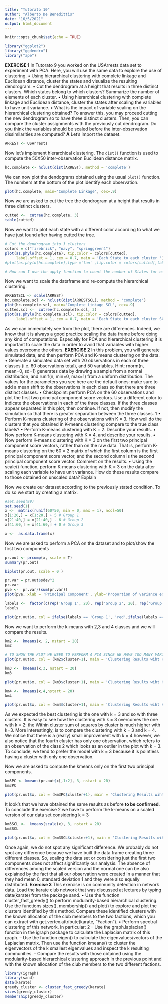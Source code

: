 ---
title: "Tutorato 10"
author: "Alberto De Benedittis"
date: "16/5/2021"
output: html_document
---

```{r setup, include=FALSE}
knitr::opts_chunk$set(echo = TRUE)
```

```{r}
library("ggplot2")
library("ggdendro")
library("ape")
```


__EXERCISE 1__
In Tutorato 9 you worked on the USArrests data set to experiment with PCA. Here, you will use the same data to explore the use of clustering.
• Using hierarchical clustering with complete linkage and Euclidean distance, cluster the states and visualize the resulting dendrogram.
• Cut the dendrogram at a height that results in three distinct clusters. Which states belong to which clusters? Summarize the number of elements of each cluster.
• Using hierarchical clustering with complete linkage and Euclidean distance, cluster the states after scaling the variables to have unit variance.
• What is the impact of variable scaling on the hierarchical clustering obtained? To answer this, you may proceed cutting the new dendrogram so to have three distinct clusters. Then, you can compare the cluster assignments with the previously cut dendrogram. Do you think the variables should be scaled before the inter-observation dissimilarities are computed?
__A__
Let's import the dataset. 
```{r}
ARREST <- USArrests
```
Now let's implement hierarchical clustering. The `dist()` function is used to compute the 50X50 inter-observation Euclidean distance matrix. 
```{r}
hc.complete <- hclust(dist(ARREST), method = 'complete')
```
We can now plot the dendograms obtained using the usual `plot()` function. The numbers at the bottom of the plot identify each observation. 
```{r}
plot(hc.complete, main='Complete Linkage', cex=.9)
```
Now we are asked to cut the tree the dendrogram at a height that results in three distinct clusters.
```{r}
cutted <-  cutree(hc.complete, 3)
table(cutted)
```
Now we want to plot each state with a different color according to what we have just found after having cutted the tree. 
```{r}
# Cut the dendrogram into 3 clusters
colors = c("firebrick", "navy", "springgreen4")
plot(as.phylo(hc.complete), tip.color = colors[cutted],
     label.offset = 1, cex = 0.7, main = 'Each State to each cluster ')
#plot(as.phylo(hc.complete),type ='fan' ,tip.color = colors[cutted],label.offset = 1, cex = 0.7)
```
```{r}
# How can I use the apply function to count the number of States for each cluster? 
```
Now we want to scale the dataframe and re-compute the hierarchical clustering.
```{r}
ARRESTSCL <- scale(ARREST)
hc.complete.scl <- hclust(dist(ARRESTSCL), method = 'complete')
plot(hc.complete.scl, main='Complete Linkage SCL', cex=.9)
cutted.scl <-  cutree(hc.complete.scl, 3)
plot(as.phylo(hc.complete.scl), tip.color = colors[cutted],
     label.offset = 1, cex = 0.7, main = 'Each State to each cluster SCL')
```
As we can immediately see from the plot, there are differences. Indeed, we know that it is always a good practice scaling the data frame before doing any kind of computations. Especially for PCA and hierarchical clustering it is important to scale the data in order to avoid that variables with higher values overcome the others. 
__EXERCISE 2__
In this problem, you will generate simulated data, and then perform PCA and K-means clustering on the data.
• Generate a simulated data set with 20 observations in each of three classes (i.e. 60 observations total), and 50 variables. Hint: rnorm(n, mean=0, sd=1) generates data by drawing a sample from a normal distribution, and runif(n, min=0, max=1) from a uniform distribution. The values for the parameters you see here are the default ones: make sure to add a mean shift to the observations in each class so that there are three distinct classes.
• Checkpoint: perform PCA on the 60 observations and plot the first two principal component score vectors. Use a different color to indicate the observations in each of the three classes. If the three classes
appear separated in this plot, then continue. If not, then modify the simulation so that there is greater separation between the three classes.
1
• Perform K-means clustering of the observations with K = 3. How well do the clusters that you obtained
in K-means clustering compare to the true class labels?
• Perform K-means clustering with K = 2. Describe your results.
• Now perform K-means clustering with K = 4, and describe your results.
• Now perform K-means clustering with K = 3 on the first two principal component score vectors, rather
than on the raw data. That is, perform K-means clustering on the 60 × 2 matrix of which the first
column is the first principal component score vector, and the second column is the second principal
component score vector. Comment on the results.
• Using the scale() function, perform K-means clustering with K = 3 on the data after scaling each
variable to have unit variance. How do these results compare to those obtained on unscaled data?
Explain

Now we create our dataset according to the previously stated condition. To do so we start by creating a matrix.  
```{r}
#set.seed(99)
set.seed(1)
x <-  matrix(runif(60*50, min = 0, max = 1), ncol=50)
x[1:20,] = x[1:20,] + 5 # Group 1
x[21:40,] = x[21:40,] - 6 # Group 2
x[41:60,] = x[41:60,] + 0 # Group 3

x <-  as.data.frame(x)
```
Now we are asked to perform a PCA on the dataset and to plot/show the first two components
```{r}
pr.out <- prcomp(x, scale = T)
summary(pr.out)
```
```{r}
biplot(pr.out, scale = 0 )
```
```{r}
pr.var = pr.out$sdev^2
pr.var
pve <-  pr.var/(sum(pr.var))
plot(pve, xlab = 'Principal Component', ylab='Proportion of variance explained', ylim = c(0,1), type = 'b', main = 'Percentage of variance explained')
```
```{r}
labels <-  factor(c(rep('Group 1', 20), rep('Group 2', 20), rep('Group 3', 20)))
labels

plot(pr.out$x, col = ifelse(labels == 'Group 1', 'red',ifelse(labels == 'Group 2', 'blue', 'green' )))
```
Now we want to perform the k-means with 2,3 and 4 classes and we will compare the results.
```{r}
km2 <-  kmeans(x, 2, nstart = 20)
km2
```
```{r}
# TO SHOW THE PLOT WE NEED TO PERFORM A PCA SINCE WE HAVE TOO MANY VARIABLES
plot(pr.out$x, col = (km2$cluster+1), main = 'Clustering Results wiht K = 2' )
```

```{r}
km3 <-  kmeans(x,3, nstart = 20)
km3
```
```{r}
plot(pr.out$x, col = (km3$cluster+1), main = 'Clustering Results wiht K = 3' )
```


```{r}
km4 <-  kmeans(x,4,nstart = 20)
km4

```
```{r}
plot(pr.out$x, col = (km4$cluster+1), main = 'Clustering Results wiht K = 4' )
```
As we expected the best clustering is the one with k = 3 and so with three clusters.
It is easy to see how the clustering with k = 3 overcomes the one with k = 2: the Within cluster sum of squares by cluster is much higher with k=3. 
More interestingly, is to compare the clustering with k = 3 and k = 4. 
We notice that there is a (really) small improvement with k = 4 however, we also notice that the fourth cluster has only one observation, which refers to an observation of the class 2 which looks as an outlier in the plot with k = 3. To conclude, we tend to prefer the model with k = 3 because it is pointless having a cluster with only one observation.    

Now we are asked to compute the kmeans only on the first two principal components.
```{r}
km3PC <- kmeans(pr.out$x[,1:2], 3, nstart = 20)
km3PC
```
```{r}
plot(pr.out$x, col = (km3PC$cluster+1), main = 'Clustering Results wiht K = 3 and considering just the first two components' )
```
It look's that we have obtained the same results as before __to be confirmed__.
To conclude the exercise 2 we have to perform the k-means on a scaled version of our data set considering k = 3
```{r}
km3SCL <-  kmeans(scale(x), 3, nstart = 20)
km3SCL
```
```{r}
plot(pr.out$x, col = (km3SCL$cluster+1), main = 'Clustering Results wiht K = 3 and x scaled' )
```
Once again, we do not spot any significant difference. We probably do not spot any difference because we have built the data frame creating three different classes. So, scaling the data set or considering just the first two components does not affect significantly our analysis. The absence of differences among the scaled version and the normal one can be also explained by the fact that all our observation were created in a manner that they had mean 0, standard deviation 1 and they were also equally distributed. 
__Exercise 3__
This exercise is on community detection in network data. Load the karate club network that was discussed at lectures by typing data(karate) from the package sand.
• Use the function cluster_fast_greedy() to perform modularity-based hierarchical clustering. 
Use the functions sizes(), membership() and plot() to explore and plot the clusters identified by this method. Compare these identified clusters with the known allocation of the club members to the two factions, which you can extract with get.vertex.attribute(karate, "Faction").
• Perform spectral clustering of this network. In particular:
2
– Use the graph.laplacian() function in the igraph package to calculate the Laplacian matrix of
this graph.
– Use the function eigen() to calculate the eigenvalues/vectors of the Laplacian matrix. Then use
the function kmeans() to cluster the eigenvectors of the k smallest eigenvalues and inspect the k
resulting communities.
– Compare the results with those obtained using the modularity-based hierarchical clustering
approach in the previous point and with the known allocation of the club members to the two
different factions.
```{r}
library(igraph)
library(sand)
data(karate)
greedy_cluster <- cluster_fast_greedy(karate)
sizes(greedy_cluster)
membership(greedy_cluster)

```

